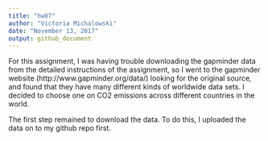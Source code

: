```yaml
---
title: "hw07"
author: "Victoria Michalowski"
date: "November 13, 2017"
output: github_document
---
```


For this assignment, I was having trouble downloading the gapminder data from the detailed instructions of the assignment, so I went to the gapminder website (http://www.gapminder.org/data/) looking for the original source, and found that they have many different kinds of worldwide data sets. I decided to choose one on CO2 emissions across different countries in the world.

The first step remained to download the data. To do this, I uploaded the data on to my github repo first.
